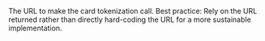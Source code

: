   

  
<ResponseField name="CardRegistrationURL" type="string" >    
The URL to make the card tokenization call.  
Best practice: Rely on the URL returned rather than directly hard-coding the URL for a more sustainable implementation.  
</ResponseField>